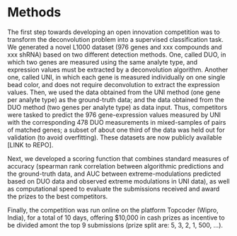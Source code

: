 Methods
========

The first step towards developing an open innovation competition was to transform the deconvolution problem into a supervised classification task. We generated a novel L1000 dataset (976 genes and xxx compounds and xxx shRNA) based on two different detection methods. One, called DUO, in which two genes are measured using the same analyte type, and expression values must be extracted by a deconvolution algorithm. Another one, called UNI, in which each gene is measured individually on one single bead color, and does not require deconvolution to extract the expression values. Then, we used the data obtained from the UNI method (one gene per analyte type) as the ground-truth data; and the data obtained from the DUO method (two genes per analyte type) as data input. Thus, competitors were tasked to predict the 976 gene-expression values measured by UNI with the corresponding 478 DUO measurements in mixed-samples of pairs of matched genes; a subset of about one third of the data was held out for validation (to avoid overfitting). These datasets are now publicly available [LINK to REPO]. 

<!-- FOOTNOTE: Since the L1000 assay returns gene-expression profiles for 978 genes, we combined data from two plates to match the amount of data produced.  -->

Next, we developed a scoring function that combines standard measures of accuracy (spearman rank correlation between algorithmic predictions and the ground-truth data, and AUC between extreme-modulations predicted based on DUO data and observed extreme modulations in UNI data), as well as computational speed to evaluate the submissions received and award the prizes to the best competitors. 

Finally, the competition was run online  on the platform Topcoder (Wipro, India), for a total of 10 days, offering $10,000 in cash prizes as incentive to be divided amont the top 9 submissions (prize split are: 5, 3, 2, 1, 500, ...). 

<!-- 
In biomedical research, our focus here, deconvolution problems are common in multianalyte assay methods. These methods are widely used to do X, Y and Z. In general terms, multianalyte assay methods are based on microspheres with different fluorescence decay times. This feature can be used to do X, Y, and Z. [EXPLAIN BRIEFLY CMap PROBLEM].
One problem with existing approaches is that they […. ]

To identify accurate methods we launched an open challenge that allowed a rapid exploration of different approaches. Key ingredients of there challenges are:
training and testing dataset
benchmark solution to improve
 -->


<!-- alt. wording
In a single experiment, CMap makes 488 measurements, each made by a different colored bead. Each measurement produces an intensity histogram (a list of integers), which characterizes the expression of two distinct genes in the given sample (for a total of 488 x 2 = 976 genes). The genes are mixed in 2:1 ratio. Thus, the areas under the peaks have 2:1 ratio, which enables association of each peak with a specific gene. In the ideal case, each histogram consists of two peaks (see Figure 1), each corresponding to a single gene. 
-->

<!-- alt. wording
Although the scanner is designed to detect only 500 different bead types, CMap uses it to measure ~1,000 landmark genes (978 genes to be exact). Of the 500 available types, 12 are used to measure controls. The remaining 488 colors are each used to measure two genes. The 976 landmark genes (excluding two genes that are measured independently) are grouped into pairs and coupled to beads of the same color. Genes coupled to the same bead color are combined in a ratio of 2:1 prior to use. So, the detected signal intensity for each bead color provides a composite measure of the abundance of the transcripts of the two genes.
-->

<!-- 
## Statistical deconvolution of gene-specific expression profiles.

In each sample, assume fluorescent-intensity values $X_{ij}$ for beads $i=1,2,\dots, n$ and analytes $j=1,2,\dots, J$, and gene-specific proportions $w_{ik}$ for beads $i=1,2,\dots, n$ and genes $k=1,2,\dots, K$. Our model of analyte fluourescent intensity is:
\[
  X_{ij} = \sum_{k=1}^{K} w_{ik} h_{kj} + e_{ij}. 
\]
where $h_{ik}$ is the gene-expression value for genes $k=1,2,\dots, K$ and analytes $j=1,2,\dots, J$. 

For the $UNI$ detection method, the gene-specific proportions are such that each analyte has only one gene. Hence, $w^{\text{uni}}_{ik} = 1$ when $j = k$, and it is zero otherwise. This implies that each sample can detect at most $J$ different genes under the UNI method. 

For the $DUO$ detection method, the gene-specific proportions are such that each analyte is paired with two genes in 1:2 ratio. Hence, pick an element $g\in G^2$ from the set $G^2$ of all non-overlapping subsets of size two of the gene set $G$. For each pair of genes in $g$ associated with an analyte $j$, we have: $w^{\text{duo}}_{i1} = 2/3$, $w_{i2}=1/3$ and is zero otherwise. 
 -->

<!-- from problem statement
Each measurement produces an intensity histogram (a list of integers), which characterizes expression of two distinct genes in the sample (for a total of 488 x 2 = 976 genes). In the ideal case, each histogram consists of two peaks (see Figure 1), each corresponding to a single gene. The genes are mixed in 2:1 ratio, thus the areas under the peaks have 2:1 ratio, which allows us to associate each peak with the specific gene. The median position of each peak corresponds to the gene's expression level, and that's what you need to determine in this challenge.
-->



